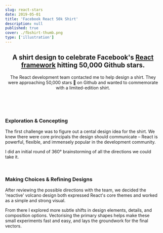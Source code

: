```yaml
---
slug: react-stars
date: 2019-05-01
title: 'Facebook React 50k Shirt'
description: null
published: true
cover: ./fbshirt-thumb.png
type: ['illustration']
---
```


<FullWidthImage src="https://res.cloudinary.com/dg3gyk0gu/image/upload/c_scale,w_1800/v1589845757/maggieappleton.com/react-50k-shirt/FB_Shirt_Cover.png" />

<Center>

## A shirt design to celebrate Facebook's <a noTip href="https://reactjs.org/">React framework</a> hitting 50,000 Github stars.

The React development team contacted me to help design a shirt. They were approaching 50,000 stars 💫 on Github and wanted to commemorate with a limited-edition shirt.

<br />
<br />

<BasicImage src="https://res.cloudinary.com/dg3gyk0gu/image/upload/c_scale,w_800/v1589845760/maggieappleton.com/react-50k-shirt/FB_Shirt_Display.png" />

</Center>

<br />

### Exploration & Concepting

The first challenge was to figure out a cental design idea for the shirt.
We knew there were core principals the design should communicate – React is powerful, flexible, and immensely popular in the development community.

I did an initial round of 360° brainstorming of all the directions we could take it.

<Center>

<BasicImage src="https://res.cloudinary.com/dg3gyk0gu/image/upload/c_scale,w_800/v1589845764/maggieappleton.com/react-50k-shirt/FB_Shirt_Sketches-1.png" />

<BasicImage src="https://res.cloudinary.com/dg3gyk0gu/image/upload/c_scale,w_800/v1589845767/maggieappleton.com/react-50k-shirt/FB_Shirt_Sketches2-1.png" />

</Center>

<br />

### Making Choices & Refining Designs

After reviewing the possible directions with the team, we decided the 'reactive' volcano design both expressed React's core themes and worked as a simple and strong visual.

From there I explored more subtle shifts in design elements, details, and composition options. Vectorising the primary shapes helps make these small experiments fast and easy, and lays the groundwork for the final vectors.

<Center>

<BasicImage src="https://res.cloudinary.com/dg3gyk0gu/image/upload/c_scale,w_800/v1589845762/maggieappleton.com/react-50k-shirt/FB_Shirt_Iterations.png" />

<BasicImage src="https://res.cloudinary.com/dg3gyk0gu/image/upload/c_scale,w_800/v1589845763/maggieappleton.com/react-50k-shirt/FB_Shirt_Vectors.png" />

</Center>

<br/>

<FullWidth bgColor="linear-gradient(#242929, #141715)" >

<BasicImage src="https://res.cloudinary.com/dg3gyk0gu/image/upload/v1589845761/maggieappleton.com/react-50k-shirt/FB_Shirt_Final.png" />

</FullWidth>


